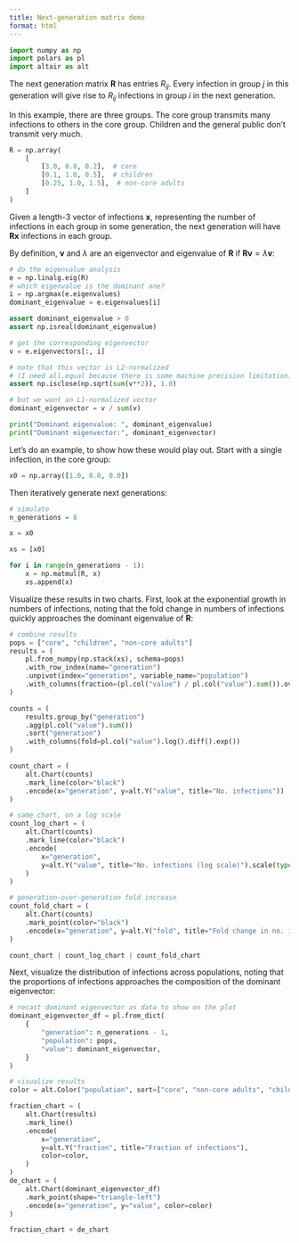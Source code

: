 ```yaml
---
title: Next-generation matrix demo
format: html
---
```


```python
import numpy as np
import polars as pl
import altair as alt
```

The next generation matrix $\mathbf{R}$ has entries $R_{ij}$. Every infection in group $j$ in this generation will give rise to $R_{ij}$ infections in group $i$ in the next generation.

In this example, there are three groups. The core group transmits many infections to others in the core group. Children and the general public don't transmit very much.

```python
R = np.array(
    [
        [3.0, 0.0, 0.2],  # core
        [0.1, 1.0, 0.5],  # children
        [0.25, 1.0, 1.5],  # non-core adults
    ]
)
```

Given a length-3 vector of infections $\mathbf{x}$, representing the number of infections in each group in some generation, the next generation will have $\mathbf{Rx}$ infections in each group.

By definition, $\mathbf{v}$ and $\lambda$ are an eigenvector and eigenvalue of $\mathbf{R}$ if $\mathbf{Rv} = \lambda \mathbf{v}$:

```python
# do the eigenvalue analysis
e = np.linalg.eig(R)
# which eigenvalue is the dominant one?
i = np.argmax(e.eigenvalues)
dominant_eigenvalue = e.eigenvalues[i]

assert dominant_eigenvalue > 0
assert np.isreal(dominant_eigenvalue)

# get the corresponding eigenvector
v = e.eigenvectors[:, i]

# note that this vector is L2-normalized
# (I need all.equal because there is some machine precision limitation)
assert np.isclose(np.sqrt(sum(v**2)), 1.0)

# but we want an L1-normalized vector
dominant_eigenvector = v / sum(v)

print("Dominant eigenvalue: ", dominant_eigenvalue)
print("Dominant eigenvector:", dominant_eigenvector)
```

Let's do an example, to show how these would play out. Start with a single infection, in the core group:

```python
x0 = np.array([1.0, 0.0, 0.0])
```

Then iteratively generate next generations:

```python
# simulate
n_generations = 8

x = x0

xs = [x0]

for i in range(n_generations - 1):
    x = np.matmul(R, x)
    xs.append(x)
```

Visualize these results in two charts. First, look at the exponential growth in numbers of infections, noting that the fold change in numbers of infections quickly approaches the dominant eigenvalue of $\mathbf{R}$:

```python
# combine results
pops = ["core", "children", "non-core adults"]
results = (
    pl.from_numpy(np.stack(xs), schema=pops)
    .with_row_index(name="generation")
    .unpivot(index="generation", variable_name="population")
    .with_columns(fraction=(pl.col("value") / pl.col("value").sum()).over("generation"))
)

counts = (
    results.group_by("generation")
    .agg(pl.col("value").sum())
    .sort("generation")
    .with_columns(fold=pl.col("value").log().diff().exp())
)

count_chart = (
    alt.Chart(counts)
    .mark_line(color="black")
    .encode(x="generation", y=alt.Y("value", title="No. infections"))
)

# same chart, on a log scale
count_log_chart = (
    alt.Chart(counts)
    .mark_line(color="black")
    .encode(
        x="generation",
        y=alt.Y("value", title="No. infections (log scale)").scale(type="log"),
    )
)

# generation-over-generation fold increase
count_fold_chart = (
    alt.Chart(counts)
    .mark_point(color="black")
    .encode(x="generation", y=alt.Y("fold", title="Fold change in no. infections"))
)

count_chart | count_log_chart | count_fold_chart
```

Next, visualize the distribution of infections across populations, noting that the proportions of infections approaches the composition of the dominant eigenvector:

```python
# recast dominant eigenvector as data to show on the plot
dominant_eigenvector_df = pl.from_dict(
    {
        "generation": n_generations - 1,
        "population": pops,
        "value": dominant_eigenvector,
    }
)

# visualize results
color = alt.Color("population", sort=["core", "non-core adults", "children"])

fraction_chart = (
    alt.Chart(results)
    .mark_line()
    .encode(
        x="generation",
        y=alt.Y("fraction", title="Fraction of infections"),
        color=color,
    )
)
de_chart = (
    alt.Chart(dominant_eigenvector_df)
    .mark_point(shape="triangle-left")
    .encode(x="generation", y="value", color=color)
)

fraction_chart + de_chart
```
